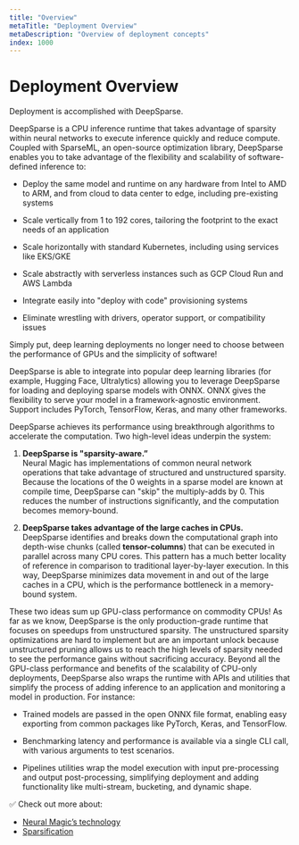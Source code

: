```yaml
---
title: "Overview"
metaTitle: "Deployment Overview"
metaDescription: "Overview of deployment concepts"
index: 1000
---
```


# Deployment Overview

Deployment is accomplished with DeepSparse.

DeepSparse is a CPU inference runtime that takes advantage of sparsity within neural networks to execute inference quickly and reduce compute. Coupled with SparseML, an open-source optimization library, DeepSparse enables you to take advantage of the flexibility and scalability of software-defined inference to:

- Deploy the same model and runtime on any hardware from Intel to AMD to ARM, and from cloud to data center to edge, including pre-existing systems

- Scale vertically from 1 to 192 cores, tailoring the footprint to the exact needs of an application

- Scale horizontally with standard Kubernetes, including using services like EKS/GKE

- Scale abstractly with serverless instances such as GCP Cloud Run and AWS Lambda

- Integrate easily into "deploy with code" provisioning systems

- Eliminate wrestling with drivers, operator support, or compatibility issues

Simply put, deep learning deployments no longer need to choose between the performance of GPUs and the simplicity of software!

DeepSparse is able to integrate into popular deep learning libraries (for example, Hugging Face, Ultralytics) allowing you to leverage DeepSparse for loading and deploying sparse models with ONNX. ONNX gives the flexibility to serve your model in a framework-agnostic environment. Support includes PyTorch, TensorFlow, Keras, and many other frameworks.

DeepSparse achieves its performance using breakthrough algorithms to accelerate the computation. Two high-level ideas underpin the system:

1. **DeepSparse is "sparsity-aware.”**<br>Neural Magic has implementations of common neural network operations that take advantage of structured and unstructured sparsity. Because the locations of the 0 weights in a sparse model are known at compile time, DeepSparse can "skip" the multiply-adds by 0. This reduces the number of instructions significantly, and the computation becomes memory-bound.

2. **DeepSparse takes advantage of the large caches in CPUs.**<br>DeepSparse identifies and breaks down the computational graph into depth-wise chunks (called **tensor-columns**) that can be executed in parallel across many CPU cores. This pattern has a much better locality of reference in comparison to traditional layer-by-layer execution. In this way, DeepSparse minimizes data movement in and out of the large caches in a CPU, which is the performance bottleneck in a memory-bound system.

These two ideas sum up GPU-class performance on commodity CPUs! As far as we know, DeepSparse is the only production-grade runtime that focuses on speedups from unstructured sparsity. The unstructured sparsity optimizations are hard to implement but are an important unlock because unstructured pruning allows us to reach the high levels of sparsity needed to see the performance gains without sacrificing accuracy.
Beyond all the GPU-class performance and benefits of the scalability of CPU-only deployments, DeepSparse also wraps the runtime with APIs and utilities that simplify the process of adding inference to an application and monitoring a model in production. For instance:

- Trained models are passed in the open ONNX file format, enabling easy exporting from common packages like PyTorch, Keras, and TensorFlow.

- Benchmarking latency and performance is available via a single CLI call, with various arguments to test scenarios.

- Pipelines utilities wrap the model execution with input pre-processing and output post-processing, simplifying deployment and adding functionality like multi-stream, bucketing, and dynamic shape.

✅ Check out more about:
- [Neural Magic’s technology](https://neuralmagic.com/technology/)
- [Sparsification](/sparsification-guides/overview.mdx)
